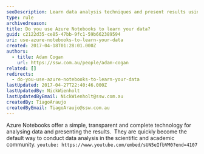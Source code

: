 ```yaml
---
seoDescription: Learn data analysis techniques and present results using Azure Notebooks, a transparent technology ideal for scientific and academic communities.
type: rule
archivedreason:
title: Do you use Azure Notebooks to learn your data?
guid: c2122d35-ce85-47bb-9fc1-59b662389594
uri: use-azure-notebooks-to-learn-your-data
created: 2017-04-18T01:28:01.000Z
authors:
  - title: Adam Cogan
    url: https://ssw.com.au/people/adam-cogan
related: []
redirects:
  - do-you-use-azure-notebooks-to-learn-your-data
lastUpdated: 2017-04-27T22:40:46.000Z
lastUpdatedBy: NickWienholt
lastUpdatedByEmail: NickWienholt@ssw.com.au
createdBy: TiagoAraujo
createdByEmail: TiagoAraujo@ssw.com.au
---
```


Azure Notebooks offer a simple, transparent and complete technology for analysing data and presenting the results.  They are quickly become the default way to conduct data analysis in the scientific and academic community.
`youtube: https://www.youtube.com/embed/sUN5eIfbVM0?end=4107`
